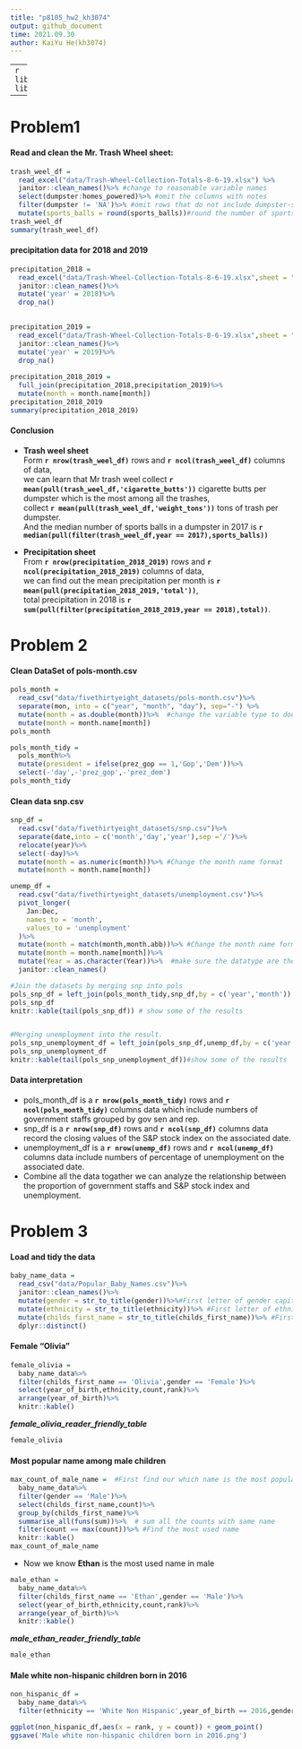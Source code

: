 ```yaml
---
title: "p8105_hw2_kh3074"
output: github_document
time: 2021.09.30
author: KaiYu He(kh3074)
---
```



---
```r
library(tidyverse)
library(readxl)
```

---

# Problem1

#### Read and clean the Mr. Trash Wheel sheet:  

```r
trash_weel_df = 
  read_excel("data/Trash-Wheel-Collection-Totals-8-6-19.xlsx") %>%
  janitor::clean_names()%>% #change to reasonable variable names
  select(dumpster:homes_powered)%>% #omit the columns with notes
  filter(dumpster != 'NA')%>% #omit rows that do not include dumpster-specific data
  mutate(sports_balls = round(sports_balls))#round the number of sports balls to the nearest integer
trash_weel_df
summary(trash_weel_df)

```

#### precipitation data for 2018 and 2019

```r
precipitation_2018 = 
  read_excel("data/Trash-Wheel-Collection-Totals-8-6-19.xlsx",sheet = "2018 Precipitation",skip = 1)%>%
  janitor::clean_names()%>%
  mutate('year' = 2018)%>%
  drop_na()

  
precipitation_2019 = 
  read_excel("data/Trash-Wheel-Collection-Totals-8-6-19.xlsx",sheet = "2019 Precipitation", skip = 1)%>%
  janitor::clean_names()%>%
  mutate('year' = 2019)%>%
  drop_na()
  
precipitation_2018_2019 = 
  full_join(precipitation_2018,precipitation_2019)%>% 
  mutate(month = month.name[month])
precipitation_2018_2019
summary(precipitation_2018_2019)
```

#### Conclusion
- **Trash weel sheet**  
  Form **`r nrow(trash_weel_df)`** rows and **`r ncol(trash_weel_df)`** columns of data,  
  we can learn that Mr trash weel collect **`r mean(pull(trash_weel_df,'cigarette_butts'))`** cigarette butts per dumpster which is the most among all the trashes,  
  collect **`r mean(pull(trash_weel_df,'weight_tons'))`** tons of trash per dumpster.   
  And the median number of sports balls in a dumpster in 2017 is **`r median(pull(filter(trash_weel_df,year == 2017),sports_balls))`**
  

- **Precipitation sheet**  
  From **`r nrow(precipitation_2018_2019)`** rows and **`r ncol(precipitation_2018_2019)`** columns of data,  
  we can find out the mean precipitation per month is **`r mean(pull(precipitation_2018_2019,'total'))`**,  
  total precipitation in 2018 is **`r sum(pull(filter(precipitation_2018_2019,year == 2018),total))`**.
  
# Problem 2

#### Clean DataSet of pols-month.csv
```r
pols_month =
  read_csv("data/fivethirtyeight_datasets/pols-month.csv")%>%
  separate(mon, into = c("year", "month", "day"), sep="-") %>%
  mutate(month = as.double(month))%>%  #change the variable type to double
  mutate(month = month.name[month])
pols_month

pols_month_tidy = 
  pols_month%>%
  mutate(president = ifelse(prez_gop == 1,'Gop','Dem'))%>%
  select(-'day',-'prez_gop',-'prez_dem')
pols_month_tidy
```
#### Clean data snp.csv
```r
snp_df = 
  read.csv("data/fivethirtyeight_datasets/snp.csv")%>%
  separate(date,into = c('month','day','year'),sep ='/')%>%
  relocate(year)%>%
  select(-day)%>%
  mutate(month = as.numeric(month))%>% #Change the month name format 
  mutate(month = month.name[month])

unemp_df = 
  read.csv("data/fivethirtyeight_datasets/unemployment.csv")%>%
  pivot_longer(
    Jan:Dec,
    names_to = 'month',
    values_to = 'unemployment'
  )%>%
  mutate(month = match(month,month.abb))%>% #Change the month name format 
  mutate(month = month.name[month])%>%
  mutate(Year = as.character(Year))%>%  #make sure the datatype are the same
  janitor::clean_names()

#Join the datasets by merging snp into pols
pols_snp_df = left_join(pols_month_tidy,snp_df,by = c('year','month'))
pols_snp_df
knitr::kable(tail(pols_snp_df)) # show some of the results


#Merging unemployment into the result.
pols_snp_unemployment_df = left_join(pols_snp_df,unemp_df,by = c('year','month'))
pols_snp_unemployment_df
knitr::kable(tail(pols_snp_unemployment_df))#show some of the results
```

#### Data interpretation 
- pols_month_df is a **`r nrow(pols_month_tidy)`** rows and **`r ncol(pols_month_tidy)`** columns data which include numbers of government staffs grouped by gov sen and rep.
- snp_df is a **`r nrow(snp_df)`** rows and **`r ncol(snp_df)`** columns data record the closing values of the S&P stock index on the associated date.
- unemployment_df is a **`r nrow(unemp_df)`** rows and **`r ncol(unemp_df)`** columns data include numbers of percentage of unemployment on the associated date.
- Combine all the data togather we can analyze the relationship between the proportion of government staffs and S&P stock index and unemployment.

# Problem 3

#### Load and tidy the data
```r
baby_name_data = 
  read_csv("data/Popular_Baby_Names.csv")%>%
  janitor::clean_names()%>%
  mutate(gender = str_to_title(gender))%>%#First letter of gender capital
  mutate(ethnicity = str_to_title(ethnicity))%>% #First letter of ethnicity capital
  mutate(childs_first_name = str_to_title(childs_first_name))%>% #First letter of name capital
  dplyr::distinct()
```

#### Female "Olivia"
```r
female_olivia = 
  baby_name_data%>%
  filter(childs_first_name == 'Olivia',gender == 'Female')%>%
  select(year_of_birth,ethnicity,count,rank)%>%
  arrange(year_of_birth)%>%
  knitr::kable()
```

***female_olivia_reader_friendly_table***

```r
female_olivia
```


#### Most popular name among male children
```r
max_count_of_male_name =  #First find our which name is the most popular male name
  baby_name_data%>%
  filter(gender == 'Male')%>%
  select(childs_first_name,count)%>%
  group_by(childs_first_name)%>%
  summarise_all(funs(sum))%>%  # sum all the counts with same name
  filter(count == max(count))%>% #Find the most used name
  knitr::kable()
max_count_of_male_name
```
- Now we know **Ethan** is the most used name in male
```r
male_ethan = 
  baby_name_data%>%
  filter(childs_first_name == 'Ethan',gender == 'Male')%>%
  select(year_of_birth,ethnicity,count,rank)%>%
  arrange(year_of_birth)%>%
  knitr::kable()
```

***male_ethan_reader_friendly_table***
```r
male_ethan
```

#### Male white non-hispanic children born in 2016
```r
non_hispanic_df =
  baby_name_data%>%
  filter(ethnicity == 'White Non Hispanic',year_of_birth == 2016,gender == 'Male')

ggplot(non_hispanic_df,aes(x = rank, y = count)) + geom_point()
ggsave('Male white non-hispanic children born in 2016.png')

```

